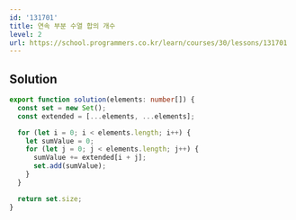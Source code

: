 ```yaml
---
id: '131701'
title: 연속 부분 수열 합의 개수
level: 2
url: https://school.programmers.co.kr/learn/courses/30/lessons/131701
---
```


## Solution

```typescript filename="solution.ts" copy
export function solution(elements: number[]) {
  const set = new Set();
  const extended = [...elements, ...elements];

  for (let i = 0; i < elements.length; i++) {
    let sumValue = 0;
    for (let j = 0; j < elements.length; j++) {
      sumValue += extended[i + j];
      set.add(sumValue);
    }
  }

  return set.size;
}
```

